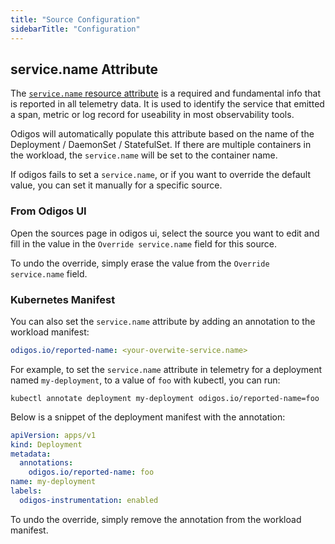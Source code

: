 ```yaml
---
title: "Source Configuration"
sidebarTitle: "Configuration"
---
```


## service.name Attribute

The [`service.name` resource attribute](https://opentelemetry.io/docs/specs/semconv/resource/#service) is a required and fundamental info that is reported in all telemetry data.
It is used to identify the service that emitted a span, metric or log record for useability in most observability tools.

Odigos will automatically populate this attribute based on the name of the Deployment / DaemonSet / StatefulSet. If there are multiple containers in the workload, the `service.name` will be set to the container name.

If odigos fails to set a `service.name`, or if you want to override the default value, you can set it manually for a specific source.

### From Odigos UI

Open the sources page in odigos ui, select the source you want to edit and fill in the value in the `Override service.name` field for this source.

To undo the override, simply erase the value from the `Override service.name` field.

### Kubernetes Manifest

You can also set the `service.name` attribute by adding an annotation to the workload manifest:

```yaml
odigos.io/reported-name: <your-overwite-service.name>
```

For example, to set the `service.name` attribute in telemetry for a deployment named `my-deployment`, to a value of `foo` with kubectl, you can run:

```shell
kubectl annotate deployment my-deployment odigos.io/reported-name=foo
```

Below is a snippet of the deployment manifest with the annotation:

```yaml
apiVersion: apps/v1
kind: Deployment
metadata:
  annotations:
    odigos.io/reported-name: foo
name: my-deployment
labels:
  odigos-instrumentation: enabled
```

To undo the override, simply remove the annotation from the workload manifest.
